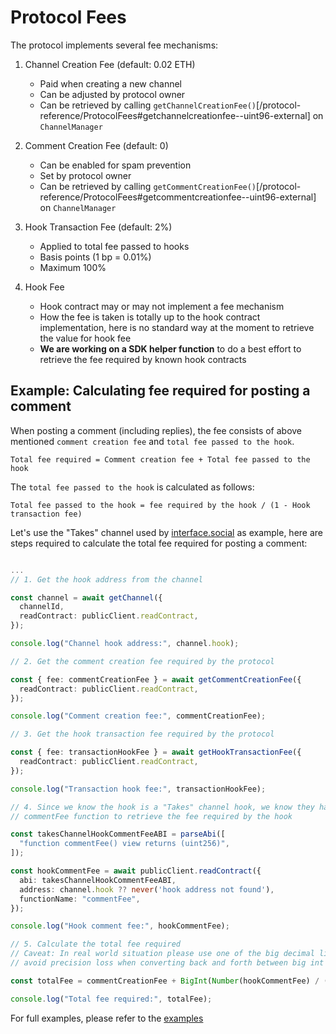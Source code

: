 # Protocol Fees

The protocol implements several fee mechanisms:

1. Channel Creation Fee (default: 0.02 ETH)

   - Paid when creating a new channel
   - Can be adjusted by protocol owner
   - Can be retrieved by calling `getChannelCreationFee()`[/protocol-reference/ProtocolFees#getchannelcreationfee--uint96-external] on `ChannelManager`

2. Comment Creation Fee (default: 0)

   - Can be enabled for spam prevention
   - Set by protocol owner
   - Can be retrieved by calling `getCommentCreationFee()`[/protocol-reference/ProtocolFees#getcommentcreationfee--uint96-external] on `ChannelManager`

3. Hook Transaction Fee (default: 2%)

   - Applied to total fee passed to hooks
   - Basis points (1 bp = 0.01%)
   - Maximum 100%

4. Hook Fee
   - Hook contract may or may not implement a fee mechanism
   - How the fee is taken is totally up to the hook contract implementation, here is no standard way at the moment to retrieve the value for hook fee
   - **We are working on a SDK helper function** to do a best effort to retrieve the fee required by known hook contracts

## Example: Calculating fee required for posting a comment

When posting a comment (including replies), the fee consists of above mentioned `comment creation fee` and `total fee passed to the hook`.

```
Total fee required = Comment creation fee + Total fee passed to the hook
```

The `total fee passed to the hook` is calculated as follows:

```
Total fee passed to the hook = fee required by the hook / (1 - Hook transaction fee)
```

Let's use the "Takes" channel used by [interface.social](https://interface.social) as example, here are steps required to calculate the total fee required for posting a comment:

```typescript

...
// 1. Get the hook address from the channel

const channel = await getChannel({
  channelId,
  readContract: publicClient.readContract,
});

console.log("Channel hook address:", channel.hook);

// 2. Get the comment creation fee required by the protocol

const { fee: commentCreationFee } = await getCommentCreationFee({
  readContract: publicClient.readContract,
});

console.log("Comment creation fee:", commentCreationFee);

// 3. Get the hook transaction fee required by the protocol

const { fee: transactionHookFee } = await getHookTransactionFee({
  readContract: publicClient.readContract,
});

console.log("Transaction hook fee:", transactionHookFee);

// 4. Since we know the hook is a "Takes" channel hook, we know they have a
// commentFee function to retrieve the fee required by the hook

const takesChannelHookCommentFeeABI = parseAbi([
  "function commentFee() view returns (uint256)",
]);

const hookCommentFee = await publicClient.readContract({
  abi: takesChannelHookCommentFeeABI,
  address: channel.hook ?? never('hook address not found'),
  functionName: "commentFee",
});

console.log("Hook comment fee:", hookCommentFee);

// 5. Calculate the total fee required
// Caveat: In real world situation please use one of the big decimal libraries to
// avoid precision loss when converting back and forth between big int and number

const totalFee = commentCreationFee + BigInt(Number(hookCommentFee) / (10000 - transactionHookFee) * 10000);

console.log("Total fee required:", totalFee);
```

For full examples, please refer to the [examples](/examples/channels-and-hooks/typescript/retrieve-takes-channel-hook-post-fee.ts)
